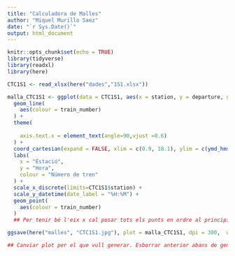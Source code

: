 ```yaml
---
title: "Calculadora de Malles"
author: "Miquel Murillo Saez"
date: "`r Sys.Date()`"
output: html_document
---
```


```r
knitr::opts_chunk$set(echo = TRUE)
library(tidyverse)
library(readxl)
library(here)
```

```r
CTC1S1 <- read_xlsx(here("dades","1S1.xlsx"))
```

```r
malla_CTC1S1 <- ggplot(data = CTC1S1, aes(x = station, y = departure, group = train_number)) +
  geom_line(
    aes(colour = train_number)
  ) +
  theme(
     
    axis.text.x = element_text(angle=90,vjust =0.6)
  ) +
  coord_cartesian(expand = FALSE, xlim = c(0.9, 18.1), ylim = c(ymd_hms("1899-12-31 00:00:00"),ymd_hms("1899-12-31 23:59:59"))) +
  labs(
    x = "Estació",
    y = "Hora",
    colour = "Número de tren"
  ) +
  scale_x_discrete(limits=CTC1S1$station) +
  scale_y_datetime(date_label = "%H:%M") +
  geom_point(
    aes(colour = train_number)
  )
  ## Per tenir bé l'eix x cal posar tots els punts en ordre al principi sense dades
```

```r
ggsave(here("malles", "CTC1S1.jpg"), plot = malla_CTC1S1, dpi = 300,  width = 20, height = 80, units = "cm") ##This saves last graph run

## Canviar plot per el que vull generar. Esborrar anterior abans de generar
```

